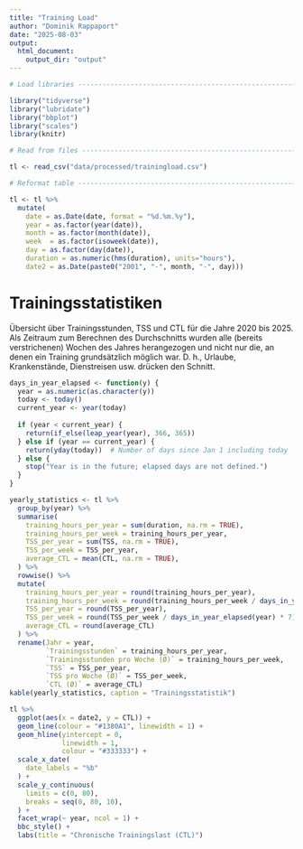 ```yaml
---
title: "Training Load"
author: "Dominik Rappaport"
date: "2025-08-03"
output: 
  html_document:
    output_dir: "output"
---
```


```r

# Load libraries ----------------------------------------------------------

library("tidyverse")
library("lubridate")
library("bbplot")
library("scales")
library(knitr)

# Read from files ---------------------------------------------------------

tl <- read_csv("data/processed/trainingload.csv")

# Reformat table ----------------------------------------------------------

tl <- tl %>%
  mutate(
    date = as.Date(date, format = "%d.%m.%y"), 
    year = as.factor(year(date)),
    month = as.factor(month(date)),
    week  = as.factor(isoweek(date)),
    day = as.factor(day(date)),
    duration = as.numeric(hms(duration), units="hours"),
    date2 = as.Date(paste0("2001", "-", month, "-", day)))

```

# Trainingsstatistiken

Übersicht über Trainingsstunden, TSS und CTL für die Jahre 2020 bis 2025. Als Zeitraum zum Berechnen des Durchschnitts wurden alle (bereits verstrichenen) Wochen des Jahres herangezogen und nicht nur die, an denen ein Training grundsätzlich möglich war. D. h., Urlaube, Krankenstände, Dienstreisen usw. drücken den Schnitt.

```r
days_in_year_elapsed <- function(y) {
  year = as.numeric(as.character(y))
  today <- today()
  current_year <- year(today)
  
  if (year < current_year) {
    return(if_else(leap_year(year), 366, 365))
  } else if (year == current_year) {
    return(yday(today))  # Number of days since Jan 1 including today
  } else {
    stop("Year is in the future; elapsed days are not defined.")
  }
}

yearly_statistics <- tl %>% 
  group_by(year) %>%
  summarise(
    training_hours_per_year = sum(duration, na.rm = TRUE),
    training_hours_per_week = training_hours_per_year,
    TSS_per_year = sum(TSS, na.rm = TRUE),
    TSS_per_week = TSS_per_year,
    average_CTL = mean(CTL, na.rm = TRUE),
  ) %>%
  rowwise() %>%
  mutate(
    training_hours_per_year = round(training_hours_per_year),
    training_hours_per_week = round(training_hours_per_week / days_in_year_elapsed(year) * 7, 2),
    TSS_per_year = round(TSS_per_year),
    TSS_per_week = round(TSS_per_week / days_in_year_elapsed(year) * 7),
    average_CTL = round(average_CTL)
  ) %>%
  rename(Jahr = year, 
         `Trainingsstunden` = training_hours_per_year,
         `Trainingsstunden pro Woche (Ø)` = training_hours_per_week,
         `TSS` = TSS_per_year,
         `TSS pro Woche (Ø)` = TSS_per_week,
         `CTL (Ø)` = average_CTL)
kable(yearly_statistics, caption = "Trainingsstatistik")
```

```r
tl %>%
  ggplot(aes(x = date2, y = CTL)) +
  geom_line(colour = "#1380A1", linewidth = 1) +
  geom_hline(yintercept = 0,
             linewidth = 1,
             colour = "#333333") +
  scale_x_date(
    date_labels = "%b"
  ) +
  scale_y_continuous(
    limits = c(0, 80),
    breaks = seq(0, 80, 10),
  ) +
  facet_wrap(~ year, ncol = 1) +
  bbc_style() +
  labs(title = "Chronische Trainingslast (CTL)")
```
